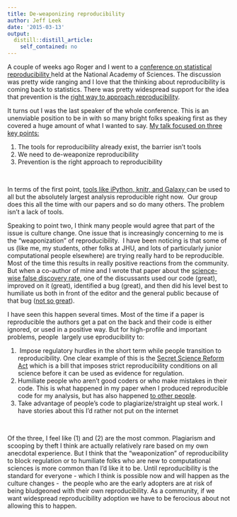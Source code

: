 ```yaml
---
title: De-weaponizing reproducibility
author: Jeff Leek
date: '2015-03-13'
output:
  distill::distill_article:
    self_contained: no
---
```


<div>
  A couple of weeks ago Roger and I went to a <a href="http://sites.nationalacademies.org/DEPS/BMSA/DEPS_153236">conference on statistical reproducibility </a>held at the National Academy of Sciences. The discussion was pretty wide ranging and I love that the thinking about reproducibility is coming back to statistics. There was pretty widespread support for the idea that prevention is the <a href="http://arxiv.org/abs/1502.03169">right way to approach reproducibility</a>.
</div>

<div>
</div>

<div>
  It turns out I was the last speaker of the whole conference. This is an unenviable position to be in with so many bright folks speaking first as they covered a huge amount of what I wanted to say. <a href="http://www.slideshare.net/jtleek/evidence-based-data-analysis">My talk focused on three key points:</a>
</div>

<div>
</div>

  1. The tools for reproducibility already exist, the barrier isn't tools
  2. We need to de-weaponize reproducibility
  3. Prevention is the right approach to reproducibility

&nbsp;

In terms of the first point, [tools like iPython, knitr, and Galaxy ](http://simplystatistics.org/2014/09/04/why-the-three-biggest-positive-contributions-to-reproducible-research-are-the-ipython-notebook-knitr-and-galaxy/)can be used to all but the absolutely largest analysis reproducible right now.  Our group does this all the time with our papers and so do many others. The problem isn't a lack of tools.

Speaking to point two, I think many people would agree that part of the issue is culture change. One issue that is increasingly concerning to me is the "weaponization" of reproducibility.  I have been noticing is that some of us (like me, my students, other folks at JHU, and lots of particularly junior computational people elsewhere) are trying really hard to be reproducible. Most of the time this results in really positive reactions from the community. But when a co-author of mine and I wrote that paper about the [science-wise false discovery rate](http://biostatistics.oxfordjournals.org/content/early/2013/09/24/biostatistics.kxt007.abstract), one of the discussants used our code (great), improved on it (great), identified a bug (great), and then did his level best to humiliate us both in front of the editor and the general public because of that bug ([not so great](http://simplystatistics.org/2013/09/26/how-could-code-review-discourage-code-disclosure-reviewers-with-motivation/)).

<div>
</div>

<div>
  I have seen this happen several times. Most of the time if a paper is reproducible the authors get a pat on the back and their code is either ignored, or used in a positive way. But for high-profile and important problems, people  largely use eproducibility to:
</div>

<div>
</div>

  1.  Impose regulatory hurdles in the short term while people transition to reproducibility. One clear example of this is the [Secret Science Reform Act](https://www.congress.gov/bill/113th-congress/house-bill/4012) which is a bill that imposes strict reproducibility conditions on all science before it can be used as evidence for regulation.
  2. Humiliate people who aren't good coders or who make mistakes in their code. This is what happened in my paper when I produced reproducible code for my analysis, but has also happened [to other people](http://simplystatistics.org/2014/01/28/marie-curie-says-stop-hating-on-quilt-plots-already/).
  3. Take advantage of people's code to plagiarize/straight up steal work. I have stories about this I'd rather not put on the internet

&nbsp;

Of the three, I feel like (1) and (2) are the most common. Plagiarism and scooping by theft I think are actually relatively rare based on my own anecdotal experience. But I think that the "weaponization" of reproducibility to block regulation or to humiliate folks who are new to computational sciences is more common than I'd like it to be. Until reproducibility is the standard for everyone - which I think is possible now and will happen as the culture changes -  the people who are the early adopters are at risk of being bludgeoned with their own reproducibility. As a community, if we want widespread reproducibility adoption we have to be ferocious about not allowing this to happen.
